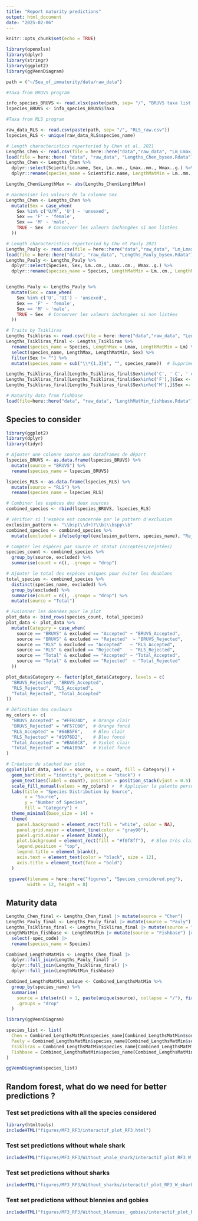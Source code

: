 ---
title: "Report maturity predictions"
output: html_document
date: "2025-02-06"
---

```{r setup, include=FALSE}
knitr::opts_chunk$set(echo = TRUE)
```

```{r load data}
library(openxlsx)
library(dplyr)
library(stringr)
library(ggplot2)
library(ggVennDiagram)

path = ("~/Sea_of_immaturity/data/raw_data")

#Taxa from BRUVS program

info_species_BRUVS <- read.xlsx(paste(path, sep= "/", "BRUVS taxa list 2025_01_6.xlsx"), sheet = 2)
lspecies_BRUVS <- info_species_BRUVS$Taxa

#Taxa from RLS program

raw_data_RLS <- read.csv(paste(path, sep= "/", "RLS_raw.csv"))
lspecies_RLS <- unique(raw_data_RLS$species_name)

# Length characteristics repertoried by Chen et al. 2021
Lengths_Chen <- read.csv(file = here::here("data","raw_data", "Lm_Lmax_Chen_et_al2021.csv"))
load(file = here::here( "data", "raw_data", "Lengths_Chen_bysex.Rdata"))
Lengths_Chen <- Lengths_Chen %>%
  dplyr::select(Scientific.name, Sex, Lm..mm., Lmax..mm., Wmax..g.) %>%
  dplyr::rename(species_name = Scientific.name, LengthMatMin = Lm..mm., LengthMax = Lmax..mm., WeightMax = Wmax..g.)

Lengths_Chen$LengthMax <- abs(Lengths_Chen$LengthMax)

# Harmoniser les valeurs de la colonne Sex
Lengths_Chen <- Lengths_Chen %>%
  mutate(Sex = case_when(
    Sex %in% c('U/M', 'U') ~ 'unsexed',
    Sex == 'F' ~ 'female',
    Sex == 'M' ~ 'male',
    TRUE ~ Sex  # Conserver les valeurs inchangées si non listées
  ))

# Length characteristics repertoried by Chu et Pauly 2021
Lengths_Pauly <- read.csv(file = here::here("data","raw_data", "Lm_Lmax_chu_Pauly2021.csv"))
load(file = here::here("data", "raw_data", "Lengths_Pauly_bysex.Rdata"))
Lengths_Pauly <- Lengths_Pauly %>%
  dplyr::select(Species, Sex, Lm..cm., Lmax..cm., Wmax..g.) %>%
  dplyr::rename(species_name = Species, LengthMatMin = Lm..cm., LengthMax = Lmax..cm., WeightMax = Wmax..g.)


Lengths_Pauly <- Lengths_Pauly %>%
  mutate(Sex = case_when(
    Sex %in% c('U', 'UI') ~ 'unsexed',
    Sex == 'F' ~ 'female',
    Sex == 'M' ~ 'male',
    TRUE ~ Sex  # Conserver les valeurs inchangées si non listées
  ))

# Traits by Tsikliras
Lengths_Tsikliras <- read.csv(file = here::here("data","raw_data", "Length_at_maturity_Tsikliras.csv"))
Lengths_Tsikliras_final <- Lengths_Tsikliras %>%
  rename(species_name = Species, LengthMax = Lmax, LengthMatMin = Lm) %>%
  select(species_name, LengthMax, LengthMatMin, Sex) %>%
  filter(Sex != "") %>%
  mutate(species_name = sub("\\*{1,3}$", "", species_name))  # Supprimer * ou ** ou *** à la fin

Lengths_Tsikliras_final[Lengths_Tsikliras_final$Sex%in%c('C', ' C', ' c'),]$Sex <-'unsexed'
Lengths_Tsikliras_final[Lengths_Tsikliras_final$Sex%in%c('F'),]$Sex <-'female'
Lengths_Tsikliras_final[Lengths_Tsikliras_final$Sex%in%c('M'),]$Sex <-'male'

# Maturity data from fishbase
load(file=here::here("data", "raw_data", "LengthMatMin_fishbase.Rdata"))
```

## Species to consider

```{r species to consider}

library(ggplot2)
library(dplyr)
library(tidyr)

# Ajouter une colonne source aux dataframes de départ
lspecies_BRUVS <- as.data.frame(lspecies_BRUVS) %>% 
  mutate(source = "BRUVS") %>% 
  rename(species_name = lspecies_BRUVS)

lspecies_RLS <- as.data.frame(lspecies_RLS) %>% 
  mutate(source = "RLS") %>% 
  rename(species_name = lspecies_RLS)

# Combiner les espèces des deux sources
combined_species <- rbind(lspecies_BRUVS, lspecies_RLS)

# Vérifier si l'espèce est concernée par le pattern d'exclusion
exclusion_pattern <- "\\bsp(\\d+)?\\b|\\bspp\\b"
combined_species <- combined_species %>%
  mutate(excluded = ifelse(grepl(exclusion_pattern, species_name), "Rejected", "Accepted"))

# Compter les espèces par source et statut (acceptées/rejetées)
species_count <- combined_species %>%
  group_by(source, excluded) %>%
  summarise(count = n(), .groups = "drop")

# Ajouter le total des espèces uniques pour éviter les doublons
total_species <- combined_species %>%
  distinct(species_name, excluded) %>%
  group_by(excluded) %>%
  summarise(count = n(), .groups = "drop") %>%
  mutate(source = "Total")

# Fusionner les données pour le plot
plot_data <- bind_rows(species_count, total_species)
plot_data <- plot_data %>%
  mutate(Category = case_when(
    source == "BRUVS" & excluded == "Accepted" ~ "BRUVS_Accepted",
    source == "BRUVS" & excluded == "Rejected"  ~ "BRUVS_Rejected",
    source == "RLS" & excluded == "Accepted"   ~ "RLS_Accepted",
    source == "RLS" & excluded == "Rejected"   ~ "RLS_Rejected",
    source == "Total" & excluded == "Accepted" ~ "Total_Accepted",
    source == "Total" & excluded == "Rejected"  ~ "Total_Rejected"
  ))

plot_data$Category <- factor(plot_data$Category, levels = c(
  "BRUVS_Rejected", "BRUVS_Accepted",  
  "RLS_Rejected", "RLS_Accepted",  
  "Total_Rejected", "Total_Accepted"
))

# Définition des couleurs
my_colors <- c(
  "BRUVS_Accepted" = "#FFB74D",  # Orange clair
  "BRUVS_Rejected" = "#F57C00",  # Orange foncé
  "RLS_Accepted" = "#64B5F6",    # Bleu clair
  "RLS_Rejected" = "#1976D2",    # Bleu foncé
  "Total_Accepted" = "#BA68C8",  # Violet clair
  "Total_Rejected" = "#6A1B9A"   # Violet foncé
)

# Création du stacked bar plot
ggplot(plot_data, aes(x = source, y = count, fill = Category)) +
  geom_bar(stat = "identity", position = "stack") +
  geom_text(aes(label = count), position = position_stack(vjust = 0.5), size = 5, color = "black") +
  scale_fill_manual(values = my_colors) +  # Appliquer la palette personnalisée
  labs(title = "Species Distribution by Source",
       x = "Source",
       y = "Number of Species",
       fill = "Category") +
  theme_minimal(base_size = 14) +
  theme(
    panel.background = element_rect(fill = "white", color = NA),
    panel.grid.major = element_line(color = "gray90"),
    panel.grid.minor = element_blank(),
    plot.background = element_rect(fill = "#f0f8ff"),  # Bleu très clair en fond
    legend.position = "top",
    legend.title = element_blank(),
    axis.text = element_text(color = "black", size = 12),
    axis.title = element_text(face = "bold")
  )

 ggsave(filename = here::here("figures", "Species_considered.png"),
        width = 12, height = 8)

```

## Maturity data

```{r Maturity data}
Lengths_Chen_final <- Lengths_Chen_final |> mutate(source = "Chen")
Lengths_Pauly_final <- Lengths_Pauly_final |> mutate(source = "Pauly")
Lengths_Tsikliras_final <- Lengths_Tsikliras_final |> mutate(source = "Tsikliras")
LengthMatMin_fishbase <- LengthMatMin |> mutate(source = "Fishbase") |>
  select(-spec_code) |>
  rename(species_name = Species)

Combined_LengthsMatMin <- Lengths_Chen_final |> 
  dplyr::full_join(Lengths_Pauly_final) |> 
  dplyr::full_join(Lengths_Tsikliras_final) |>
  dplyr::full_join(LengthMatMin_fishbase)

Combined_LengthsMatMin_unique <- Combined_LengthsMatMin %>%
  group_by(species_name) %>%
  summarise(
    source = ifelse(n() > 1, paste(unique(source), collapse = "/"), first(source)), 
    .groups = "drop"
  )

library(ggVennDiagram)

species_list <- list(
  Chen = Combined_LengthsMatMin$species_name[Combined_LengthsMatMin$source == "Chen"],
  Pauly = Combined_LengthsMatMin$species_name[Combined_LengthsMatMin$source == "Pauly"],
  Tsikliras = Combined_LengthsMatMin$species_name[Combined_LengthsMatMin$source == "Tsikliras"],
  Fishbase = Combined_LengthsMatMin$species_name[Combined_LengthsMatMin$source == "Fishbase"]
)

ggVennDiagram(species_list)
```

## Random forest, what do we need for better predictions ?

### Test set predictions with all the species considered
```{r interactif plots}
library(htmltools)
includeHTML("figures/MF3_RF3/interactif_plot_RF3.html")
```

### Test set predictions without whale shark
```{r interactif plots 2}
includeHTML("figures/MF3_RF3/Without_whale_shark/interactif_plot_RF3_W_whaleshark.html")
```

### Test set predictions without sharks
```{r interactif plots 3}

includeHTML("figures/MF3_RF3/Without_sharks/interactif_plot_RF3_W_sharks.html")
```

### Test set predictions without blennies and gobies
```{r interactif plots 4}
includeHTML("figures/MF3_RF3/Without_blennies_ gobies/interactif_plot_RF3_W_blennies_gobies.html")
```




